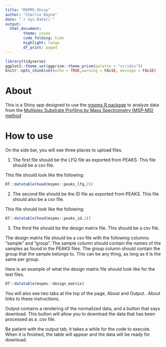 ```yaml
---
title: "MSPMS-Shiny"
author: "Charlie Bayne"
date: "`r Sys.Date()`"
output:
  html_document:
        theme: cosmo
        code_folding: hide
        highlight: tango
        df_print: paged
---
```


```r
library(tidyverse)
ggplot2::theme_set(ggprism::theme_prism(palette = "viridis"))
knitr::opts_chunk$set(echo = TRUE,warning = FALSE, message = FALSE)
```

# About 

This is a Shiny app designed to use the [mspms R package](https://github.com/baynec2/mspms) to analyze data from the [Multiplex Substrate Profiling by Mass Spectrometry (MSP-MS) method](https://pubmed.ncbi.nlm.nih.gov/36948708/)

# How to use

On the side bar, you will see three places to upload files. 

1. The first file should be the LFQ file as exported from PEAKS. This file should be a csv file.

This file should look like the following:

```r
DT::datatable(head(mspms::peaks_lfq,2))
```


2. The second file should be the ID file as exported from PEAKS. This file should also be a csv file.

This file should look like the following:

```r
DT::datatable(head(mspms::peaks_id,2))
```

3. The third file should be the design matrix file. This should be a csv file. 

The design matrix file should be a csv file with the following columns: "sample" and "group". The sample column should contain the names of the samples as found in the PEAKS files. The group column should contain the group that the sample belongs to. This can be any thing, as long as it is the same per group.

Here is an example of what the design matrix file should look like for the test files.

```r
DT::datatable(mspms::design_matrix)
```



You will also see two tabs at the top of the page, About and Output.. 
About links to these instructions. 

Output contains a rendering of the normalized data, and a button that says download. This button will allow you to download the data that has been processed as a .csv file.

Be patient with the output tab, it takes a while for the code to execute. When it is finished, the table will appear and the data will be ready for download. 






